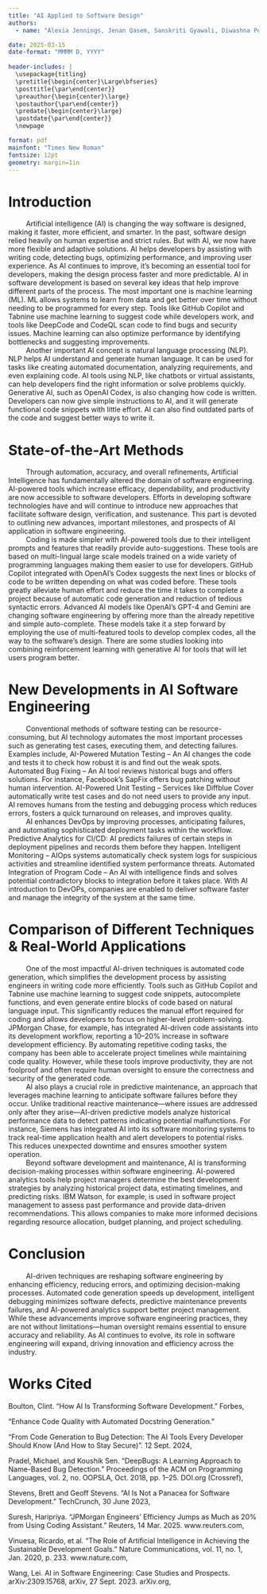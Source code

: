 ```yaml
---
title: "AI Applied to Software Design"
authors: 
  - name: "Alexia Jennings, Jenan Qasem, Sanskriti Gyawali, Diwashna Poudel, Arushi Chaturvedi"

date: 2025-03-15
date-format: "MMMM D, YYYY"
  
header-includes: |
  \usepackage{titling}
  \pretitle{\begin{center}\Large\bfseries}
  \posttitle{\par\end{center}}
  \preauthor{\begin{center}\large}
  \postauthor{\par\end{center}}
  \predate{\begin{center}\large}
  \postdate{\par\end{center}}
  \newpage

format: pdf
mainfont: "Times New Roman"
fontsize: 12pt
geometry: margin=1in
---
```


\newpage
\tableofcontents
\newpage

<!-- Content of Paper -->
# Introduction 
|          Artificial intelligence (AI) is changing the way software is designed, making it faster, more efficient, and smarter. In the past, software design relied heavily on human expertise and strict rules. But with AI, we now have more flexible and adaptive solutions. AI helps developers by assisting with writing code, detecting bugs, optimizing performance, and improving user experience. As AI continues to improve, it’s becoming an essential tool for developers, making the design process faster and more predictable. AI in software development is based on several key ideas that help improve different parts of the process. The most important one is machine learning (ML). ML allows systems to learn from data and get better over time without needing to be programmed for every step. Tools like GitHub Copilot and Tabnine use machine learning to suggest code while developers work, and tools like DeepCode and CodeQL scan code to find bugs and security issues. Machine learning can also optimize performance by identifying bottlenecks and suggesting improvements.

|          Another important AI concept is natural language processing (NLP). NLP helps AI understand and generate human language. It can be used for tasks like creating automated documentation, analyzing requirements, and even explaining code. AI tools using NLP, like chatbots or virtual assistants, can help developers find the right information or solve problems quickly. Generative AI, such as OpenAI Codex, is also changing how code is written. Developers can now give simple instructions to AI, and it will generate functional code snippets with little effort. AI can also find outdated parts of the code and suggest better ways to write it.

# State-of-the-Art Methods
|          Through automation, accuracy, and overall refinements, Artificial Intelligence has fundamentally altered the domain of software engineering. AI-powered tools which increase efficacy, dependability, and productivity are now accessible to software developers. Efforts in developing software technologies have and will continue to introduce new approaches that facilitate software design, verification, and sustenance. This part is devoted to outlining new advances, important milestones, and prospects of AI application in software engineering.

|          Coding is made simpler with AI-powered tools due to their intelligent prompts and features that readily provide auto-suggestions. These tools are based on multi-lingual large scale models trained on a wide variety of programming languages making them easier to use for developers. GitHub Copilot integrated with OpenAI's Codex suggests the next lines or blocks of code to be written depending on what was coded before. These tools greatly alleviate human effort and reduce the time it takes to complete a project because of automatic code generation and reduction of tedious syntactic errors. Advanced AI models like OpenAI's GPT-4 and Gemini are changing software engineering by offering more than the already repetitive and simple auto-complete. These models take it a step forward by employing the use of multi-featured tools to develop complex codes, all the way to the software's design. There are some studies looking into combining reinforcement learning with generative AI for tools that will let users program better.

# New Developments in AI Software Engineering
|          Conventional methods of software testing can be resource-consuming, but AI technology automates the most important processes such as generating test cases, executing them, and detecting failures. Examples include, AI-Powered Mutation Testing – An AI changes the code and tests it to check how robust it is and find out the weak spots. Automated Bug Fixing – An AI tool reviews historical bugs and offers solutions. For instance, Facebook’s SapFix offers bug patching without human intervention. AI-Powered Unit Testing – Services like Diffblue Cover automatically write test cases and do not need users to provide any input. AI removes humans from the testing and debugging process which reduces errors, fosters a quick turnaround on releases, and improves quality.

|          AI enhances DevOps by improving processes, anticipating failures, and automating sophisticated deployment tasks within the workflow. Predictive Analytics for CI/CD: AI predicts failures of certain steps in deployment pipelines and records them before they happen.  Intelligent Monitoring – AIOps systems automatically check system logs for suspicious activities and streamline identified system performance threats. Automated Integration of Program Code – An AI with intelligence finds and solves potential contradictory blocks to integration before it takes place. With AI introduction to DevOPs, companies are enabled to deliver software faster and manage the integrity of the system at the same time.

# Comparison of Different Techniques & Real-World Applications
|          One of the most impactful AI-driven techniques is automated code generation, which simplifies the development process by assisting engineers in writing code more efficiently. Tools such as GitHub Copilot and Tabnine use machine learning to suggest code snippets, autocomplete functions, and even generate entire blocks of code based on natural language input. This significantly reduces the manual effort required for coding and allows developers to focus on higher-level problem-solving. JPMorgan Chase, for example, has integrated AI-driven code assistants into its development workflow, reporting a 10–20% increase in software development efficiency. By automating repetitive coding tasks, the company has been able to accelerate project timelines while maintaining code quality. However, while these tools improve productivity, they are not foolproof and often require human oversight to ensure the correctness and security of the generated code.

|          AI also plays a crucial role in predictive maintenance, an approach that leverages machine learning to anticipate software failures before they occur. Unlike traditional reactive maintenance—where issues are addressed only after they arise—AI-driven predictive models analyze historical performance data to detect patterns indicating potential malfunctions. For instance, Siemens has integrated AI into its software monitoring systems to track real-time application health and alert developers to potential risks. This reduces unexpected downtime and ensures smoother system operation.

|          Beyond software development and maintenance, AI is transforming decision-making processes within software engineering. AI-powered analytics tools help project managers determine the best development strategies by analyzing historical project data, estimating timelines, and predicting risks. IBM Watson, for example, is used in software project management to assess past performance and provide data-driven recommendations. This allows companies to make more informed decisions regarding resource allocation, budget planning, and project scheduling.

# Conclusion
|          AI-driven techniques are reshaping software engineering by enhancing efficiency, reducing errors, and optimizing decision-making processes. Automated code generation speeds up development, intelligent debugging minimizes software defects, predictive maintenance prevents failures, and AI-powered analytics support better project management. While these advancements improve software engineering practices, they are not without limitations—human oversight remains essential to ensure accuracy and reliability. As AI continues to evolve, its role in software engineering will expand, driving innovation and efficiency across the industry.

\newpage

<!-- Citations -->
# Works Cited
\setlength{\parindent}{-0.5in}
\setlength{\leftskip}{0.5in}
\setlength{\parskip}{12pt}
\noindent

Boulton, Clint. “How AI Is Transforming Software Development.” 
Forbes, \url{https://www.forbes.com/sites/delltechnologies/2024/09/18/how-ai-is-transforming-software-development/.} 

“Enhance Code Quality with Automated Docstring Generation.” \url{https://zencoder.ai/blog/enhancing-code-quality-automated-docstring-generation.} 

“From Code Generation to Bug Detection: The AI Tools Every Developer Should Know (And How to Stay Secure)”. 12 Sept. 2024, \url{https://www.securityjourney.com/post/from-code-generation-to-bug-detection-the-ai-tools-every-developer-should-know-and-how-to-stay-secure.}

Pradel, Michael, and Koushik Sen. “DeepBugs: A Learning Approach to Name-Based Bug Detection.” Proceedings of the ACM on Programming Languages, vol. 2, no. OOPSLA, Oct. 2018, pp. 1–25. DOI.org (Crossref), \url{https://doi.org/10.1145/3276517.}

Stevens, Brett and Geoff Stevens. “AI Is Not a Panacea for Software Development.” TechCrunch, 30 June 2023, \url{https://techcrunch.com/2023/06/30/ai-is-not-a-panacea-for-software-development/.}

Suresh, Haripriya. “JPMorgan Engineers’ Efficiency Jumps as Much as 20% from Using Coding Assistant.” Reuters, 14 Mar. 2025. www.reuters.com, \url{https://www.reuters.com/technology/artificial-intelligence/jpmorgan-engineers-efficiency-jumps-much-20-using-coding-assistant-2025-03-13/.}

Vinuesa, Ricardo, et al. “The Role of Artificial Intelligence in Achieving the Sustainable Development Goals.” Nature Communications, vol. 11, no. 1, Jan. 2020, p. 233. www.nature.com, \url{https://doi.org/10.1038/s41467-019-14108-y.}

Wang, Lei. AI in Software Engineering: Case Studies and Prospects. arXiv:2309.15768, arXiv, 27 Sept. 2023. arXiv.org, \url{https://doi.org/10.48550/arXiv.2309.15768.}
